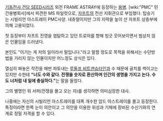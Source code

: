 [[기동전사 건담 SEED]]시리즈 외전 FRAME ASTRAY에 등장하는 [[용병]]. [wiki:"PMC" 민간용병회사]에서 파견한 MS 파일럿으로, [[자프트]]의 전선 지휘관으로 부임했다. 탑승기는 시빌리언 아스트레이 PMC사양. 네츄럴이지만 그의 지략을 높이 산 자프트 상층부에 의해 고용되었다.

첫 등장부터 자프트 진영을 염탐하고 있던 트로야를 향해 빙긋 웃어보이면서 범상치 않은 인물임을 드러냈다.

본인도 "이기는 게 저의 일이라서 말입니다."라고 말할 정도로 목적을 위해서는 수단방법을 가리지 않는 인물이지만 어느정도 상식은 있다. 

열심히 짜놓은 작전을 매번 파토내는 [[루돌프 비트겐슈타인]]과 수 때문에 골치를 썩이고는 있지만 수한테 '''"너도 수와 같다. 전쟁을 숫자로 환산하며 인간의 생명을 가지고 논다. 수도 너처럼 내 일에 충실하다."'''는 말을 들었다.

그의 별명인 워 서퍼(전쟁을 몰고 오는 자)를 생각하면 의미심장한 대사.

나중에는 자신의 시빌리언 아스트레이를 대폭 개수한 암드 아스트레이를 몰고 등장한다. 특징이라면 한쪽 눈이 의안이고 그 의안을 이용한 위성과 기체에 장비된 수신기와의 연계로 정밀 저격을 할 수 있다.
